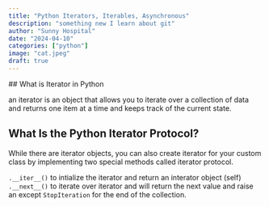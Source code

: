 ```yaml
---
title: "Python Iterators, Iterables, Asynchronous"
description: "something new I learn about git"
author: "Sunny Hospital"
date: "2024-04-10"
categories: ["python"]
image: "cat.jpeg"
draft: true
---
```


 ## What is Iterator in Python

an iterator is an object that allows you to iterate over a collection of data and returns 
one item at a time and keeps track of the current state.

## What Is the Python Iterator Protocol?
While there are iterator objects, you can also create iterator for your custom class by implementing two special methods called iterator protocol.

```.__iter__()``` to intialize the iterator and return an interator object (self)
```.__next__()``` to iterate over iterator and will return the next value  and raise an except ```StopIteration``` for the end of the collection.

